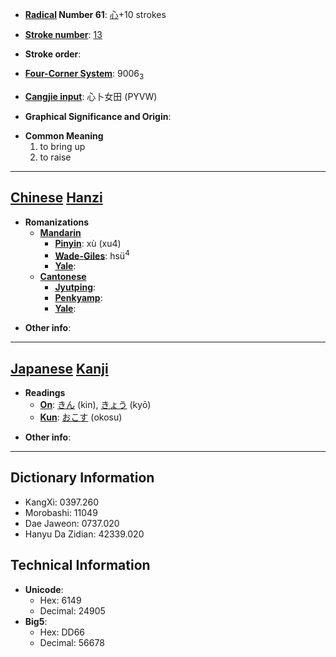 * '''[[Wiktionary:Chinese radical index| Radical]] Number 61''': [[Wiktionary:Chinese radical index 心|心]]+10 strokes

* '''[[Wiktionary:Chinese total strokes index|Stroke number]]''': [[Wiktionary:Chinese total strokes index 13|13]]

* '''Stroke order''': 

* '''[[Wiktionary:Chinese four corner index|Four-Corner System]]''': 9006<sub>3</sub>

* '''[[Wiktionary:Chinese Cangjie index|Cangjie input]]''': 心卜女田 (PYVW)

* '''Graphical Significance and Origin''': 

* '''Common Meaning'''
*#to bring up
*# to raise


----

== [[Chinese]] [[Hanzi]] ==

* '''Romanizations'''
** '''[[Mandarin]]'''
*** '''[[Pinyin]]''': xù (xu4)
*** '''[[Wade-Giles]]''': hsü<sup>4</sup>
*** '''[[Yale]]''': 
** '''[[Cantonese]]'''
*** '''[[Jyutping]]''':
*** '''[[Penkyamp]]''': 
*** '''[[Yale]]''': 

* '''Other info''': 

----

== [[Japanese]] [[Kanji]] ==

* '''Readings'''
** '''[[On]]''': [[きん]] (kin), [[きょう]] (kyō)
** '''[[Kun]]''': [[おこす]] (okosu)

* '''Other info''':  

----

== Dictionary Information ==

* KangXi: 0397.260
* Morobashi: 11049
* Dae Jaweon: 0737.020
* Hanyu Da Zidian: 42339.020

== Technical Information ==

* '''Unicode''':
** Hex: 6149
** Decimal: 24905
* '''Big5''':
** Hex: DD66
** Decimal: 56678